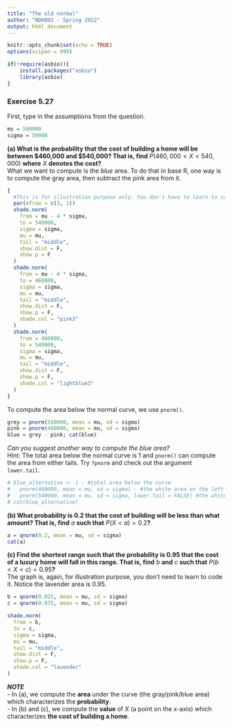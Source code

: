 ```yaml
---
title: "The old normal"
author: "NDH802 - Spring 2022"
output: html_document
---
```


```r
knitr::opts_chunk$set(echo = TRUE)
options(scipen = 999)
```

```r
if(!require(asbio)){
    install.packages("asbio")
    library(asbio)
}
```

### Exercise 5.27

First, type in the assumptions from the question.
```r
mu = 500000
sigma = 50000
```

**(a) What is the probability that the cost of building a home will be between \$460,000 and \$540,000? That is, find** $P(460,000 < X < 540,000)$ **where** $X$ **denotes the cost?**\
What we want to compute is the *blue* area. To do that in base R, one way is to compute the gray area, then subtract the pink area from it.

```r
{
  #This is for illustration purpose only. You don't have to learn to code this.
  par(mfrow = c(3, 1))
  shade.norm(
    from = mu - 4 * sigma,
    to = 540000,
    sigma = sigma,
    mu = mu,
    tail = "middle",
    show.dist = F,
    show.p = F
  )
  shade.norm(
    from = mu - 4 * sigma,
    to = 460000,
    sigma = sigma,
    mu = mu,
    tail = "middle",
    show.dist = F,
    show.p = F,
    shade.col = "pink3"
  )
  shade.norm(
    from = 460000,
    to = 540000,
    sigma = sigma,
    mu = mu,
    tail = "middle",
    show.dist = F,
    show.p = F,
    shade.col = "lightblue3"
  )
}
```

To compute the area below the normal curve, we use `pnorm()`.

```r
grey = pnorm(540000, mean = mu, sd = sigma)
pink = pnorm(460000, mean = mu, sd = sigma)
blue = grey - pink; cat(blue)
```

*Can you suggest another way to compute the blue area?*\
Hint: The total area below the normal curve is 1 and `pnorm()` can compute the area from either tails. Try `?pnorm` and check out the argument `lower.tail`.

```r
# blue_alternative <- 1 - #total area below the curve
#   pnorm(460000, mean = mu, sd = sigma) - #the white area on the left
#   pnorm(540000, mean = mu, sd = sigma, lower.tail = FALSE) #the white area on the right
# cat(blue_alternative)
```

**(b) What probability is 0.2 that the cost of building will be less than what amount? That is, find** $a$ **such that** $P(X < a) = 0.2$**?**

```r
a = qnorm(0.2, mean = mu, sd = sigma)
cat(a)
```

**(c) Find the shortest range such that the probability is 0.95 that the cost of a luxury home will fall in this range. That is, find** $b$ **and** $c$ **such that** $P(b < X < c) = 0.95$**?**\
The graph is, again, for illustration purpose, you don't need to learn to code it. Notice the lavender area is 0.95.

```r
b = qnorm(0.025, mean = mu, sd = sigma)
c = qnorm(0.975, mean = mu, sd = sigma)
```

```r
shade.norm(
  from = b,
  to = c,
  sigma = sigma,
  mu = mu,
  tail = "middle",
  show.dist = F,
  show.p = F,
  shade.col = "lavender"
)
```

***NOTE***\
- In (a), we compute the **area** under the curve (the gray/pink/blue area) which characterizes the **probability**.\
- In (b) and (c), we compute the **value** of $X$ (a point on the x-axis) which characterizes **the cost of building a home**.
